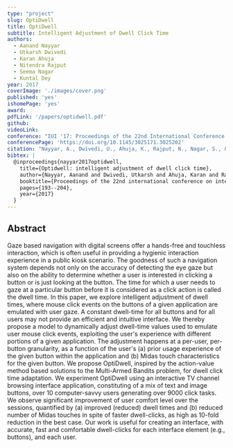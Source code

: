 ```yaml
---
type: "project"
slug: OptiDwell
title: OptiDwell
subtitle: Intelligent Adjustment of Dwell Click Time
authors:
  - Aanand Nayyar
  - Utkarsh Dwivedi
  - Karan Ahuja
  - Nitendra Rajput
  - Seema Nagar
  - Kuntal Dey
year: 2017
coverImage: './images/cover.png'
published: 'yes'
ishomePage: 'yes'
award:
pdfLink: '/papers/optidwell.pdf'
github:
videoLink:
conference: "IUI '17: Proceedings of the 22nd International Conference on Intelligent User Interfaces"
conferencePage: 'https://doi.org/10.1145/3025171.3025202'
citation: "Nayyar, A., Dwivedi, U., Ahuja, K., Rajput, N., Nagar, S., & Dey, K. (2017, March). Optidwell: intelligent adjustment of dwell click time. In Proceedings of the 22nd international conference on intelligent user interfaces (pp. 193-204)."
bibtex: |
  @inproceedings{nayyar2017optidwell,
    title={Optidwell: intelligent adjustment of dwell click time},
    author={Nayyar, Aanand and Dwivedi, Utkarsh and Ahuja, Karan and Rajput, Nitendra and Nagar, Seema and Dey, Kuntal},
    booktitle={Proceedings of the 22nd international conference on intelligent user interfaces},
    pages={193--204},
    year={2017}
  }
---
```


## Abstract

Gaze based navigation with digital screens offer a hands-free and touchless interaction, which is often useful in providing a hygienic interaction experience in a public kiosk scenario. The goodness of such a navigation system depends not only on the accuracy of detecting the eye gaze but also on the ability to determine whether a user is interested in clicking a button or is just looking at the button. The time for which a user needs to gaze at a particular button before it is considered as a click action is called the dwell time. In this paper, we explore intelligent adjustment of dwell times, where mouse click events on the buttons of a given application are emulated with user gaze. A constant dwell-time for all buttons and for all users may not provide an efficient and intuitive interface. We thereby propose a model to dynamically adjust dwell-time values used to emulate user mouse click events, exploiting the user's experience with different portions of a given application. The adjustment happens at a per-user, per-button granularity, as a function of the user's (a) prior usage experience of the given button within the application and (b) Midas touch characteristics for the given button. We propose OptiDwell, inspired by the action-value method based solutions to the Multi-Armed Bandits problem, for dwell click time adaptation. We experiment OptiDwell using an interactive TV channel browsing interface application, constituting of a mix of text and image buttons, over 10 computer-savvy users generating over 9000 click tasks. We observe significant improvement of user comfort level over the sessions, quantified by (a) improved (reduced) dwell times and (b) reduced number of Midas touches in spite of faster dwell-clicks, as high as 10-fold reduction in the best case. Our work is useful for creating an interface, with accurate, fast and comfortable dwell-clicks for each interface element (e.g., buttons), and each user.
